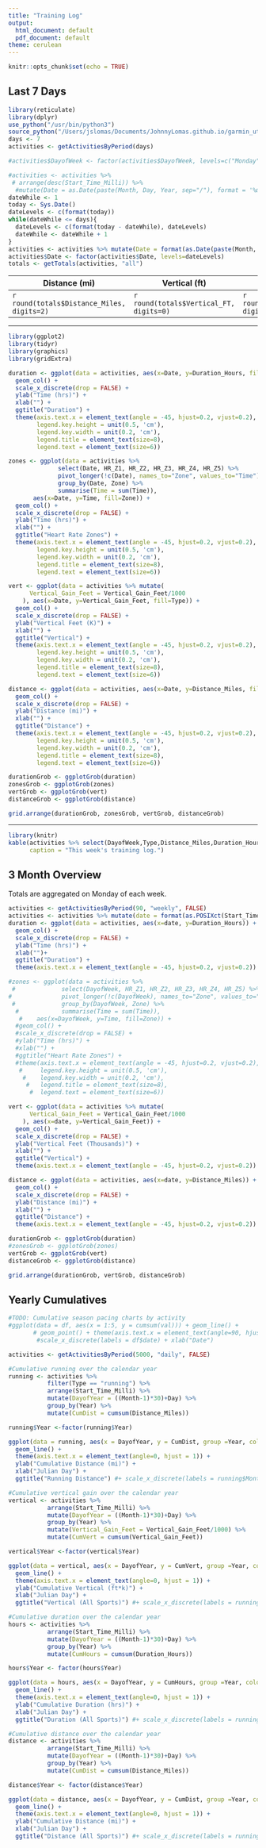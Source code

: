```yaml
---
title: "Training Log"
output:
  html_document: default
  pdf_document: default
theme: cerulean
---
```


```r
knitr::opts_chunk$set(echo = TRUE)
```

## Last 7 Days
```r
library(reticulate)
library(dplyr)
use_python("/usr/bin/python3")
source_python("/Users/jslomas/Documents/JohnnyLomas.github.io/garmin_utilities.py")
days <- 7
activities <- getActivitiesByPeriod(days)

#activities$DayofWeek <- factor(activities$DayofWeek, levels=c("Monday","Tuesday", "Wednesday", "Thursday", "Friday", "Saturday", "Sunday"))

#activities <- activities %>% 
 # arrange(desc(Start_Time_Milli)) %>%
  #mutate(Date = as.Date(paste(Month, Day, Year, sep="/"), format = '%m/%d/%Y'))
dateWhile <- 1
today <- Sys.Date()
dateLevels <- c(format(today))
while(dateWhile <= days){
  dateLevels <- c(format(today - dateWhile), dateLevels)
  dateWhile <- dateWhile + 1
}
activities <- activities %>% mutate(Date = format(as.Date(paste(Month, Day, Year, sep="/"), format = '%m/%d/%Y')))
activities$Date <- factor(activities$Date, levels=dateLevels)
totals <- getTotals(activities, "all")
```

| Distance (mi)          | Vertical (ft)               | Time (hrs)              | Zone 0 (%)            | Zone 1 (%)            | Zone 2 (%)            | Zone 3 (%)            | Zone 4 (%)            | Zone 5 (%)            |
|---------------------------|-------------------------------|---------------------------|-----------------------|-----------------------|-----------------------|-----------------------|-----------------------|-----------------------|
| `r round(totals$Distance_Miles, digits=2)` | `r round(totals$Vertical_FT, digits=0)` | `r round(totals$Time_Hours, digits=2)` | `r round(totals$Z0_Percent, digits=2)` | `r round(totals$Z1_Percent, digits=2)` | `r round(totals$Z2_Percent, digits=2)` | `r round(totals$Z3_Percent, digits=2)` | `r round(totals$Z4_Percent, digits=2)` | `r round(totals$Z5_Percent, digits=2)` |

---


```r
library(ggplot2)
library(tidyr)
library(graphics)
library(gridExtra)

duration <- ggplot(data = activities, aes(x=Date, y=Duration_Hours, fill=Type)) + 
  geom_col() +
  scale_x_discrete(drop = FALSE) +
  ylab("Time (hrs)") +
  xlab("") + 
  ggtitle("Duration") +
  theme(axis.text.x = element_text(angle = -45, hjust=0.2, vjust=0.2),
        legend.key.height = unit(0.5, 'cm'),
        legend.key.width = unit(0.2, 'cm'),
        legend.title = element_text(size=8), 
        legend.text = element_text(size=6))

zones <- ggplot(data = activities %>% 
              select(Date, HR_Z1, HR_Z2, HR_Z3, HR_Z4, HR_Z5) %>%  
              pivot_longer(!c(Date), names_to="Zone", values_to="Time") %>% 
              group_by(Date, Zone) %>% 
              summarise(Time = sum(Time)), 
       aes(x=Date, y=Time, fill=Zone)) + 
  geom_col() +
  scale_x_discrete(drop = FALSE) +
  ylab("Time (hrs)") +
  xlab("") + 
  ggtitle("Heart Rate Zones") +
  theme(axis.text.x = element_text(angle = -45, hjust=0.2, vjust=0.2),
        legend.key.height = unit(0.5, 'cm'),
        legend.key.width = unit(0.2, 'cm'),
        legend.title = element_text(size=8), 
        legend.text = element_text(size=6))

vert <- ggplot(data = activities %>% mutate(
      Vertical_Gain_Feet = Vertical_Gain_Feet/1000
    ), aes(x=Date, y=Vertical_Gain_Feet, fill=Type)) + 
  geom_col() +
  scale_x_discrete(drop = FALSE) +
  ylab("Vertical Feet (K)") +
  xlab("") +
  ggtitle("Vertical") +
  theme(axis.text.x = element_text(angle = -45, hjust=0.2, vjust=0.2),
        legend.key.height = unit(0.5, 'cm'),
        legend.key.width = unit(0.2, 'cm'),
        legend.title = element_text(size=8), 
        legend.text = element_text(size=6))

distance <- ggplot(data = activities, aes(x=Date, y=Distance_Miles, fill=Type)) + 
  geom_col() +
  scale_x_discrete(drop = FALSE) +
  ylab("Distance (mi)") +
  xlab("") + 
  ggtitle("Distance") +
  theme(axis.text.x = element_text(angle = -45, hjust=0.2, vjust=0.2),
        legend.key.height = unit(0.5, 'cm'),
        legend.key.width = unit(0.2, 'cm'),
        legend.title = element_text(size=8), 
        legend.text = element_text(size=6))

durationGrob <- ggplotGrob(duration)
zonesGrob <- ggplotGrob(zones)
vertGrob <- ggplotGrob(vert)
distanceGrob <- ggplotGrob(distance)

grid.arrange(durationGrob, zonesGrob, vertGrob, distanceGrob)
```

---

```r
library(knitr)
kable(activities %>% select(DayofWeek,Type,Distance_Miles,Duration_Hours,Vertical_Gain_Feet,Rating,Notes) %>% mutate_if(is.numeric, round, 2) %>% mutate(Vertical_Gain_Feet = round(Vertical_Gain_Feet, digits=0)),
      caption = "This week's training log.")
```

## 3 Month Overview
Totals are aggregated on Monday of each week. 
```r
activities <- getActivitiesByPeriod(90, "weekly", FALSE)
activities <- activities %>% mutate(date = format(as.POSIXct(Start_Time_Milli / 1000, origin = "1970-01-01"), "%D"))
duration <- ggplot(data = activities, aes(x=date, y=Duration_Hours)) + 
  geom_col() +
  scale_x_discrete(drop = FALSE) +
  ylab("Time (hrs)") +
  xlab("")+
  ggtitle("Duration") +
  theme(axis.text.x = element_text(angle = -45, hjust=0.2, vjust=0.2))

#zones <- ggplot(data = activities %>% 
 #             select(DayofWeek, HR_Z1, HR_Z2, HR_Z3, HR_Z4, HR_Z5) %>%  
#              pivot_longer(!c(DayofWeek), names_to="Zone", values_to="Time") %>% 
 #             group_by(DayofWeek, Zone) %>% 
  #            summarise(Time = sum(Time)), 
   #    aes(x=DayofWeek, y=Time, fill=Zone)) + 
  #geom_col() +
  #scale_x_discrete(drop = FALSE) +
  #ylab("Time (hrs)") +
  #xlab("") + 
  #ggtitle("Heart Rate Zones") +
  #theme(axis.text.x = element_text(angle = -45, hjust=0.2, vjust=0.2),
   #     legend.key.height = unit(0.5, 'cm'),
    #    legend.key.width = unit(0.2, 'cm'),
     #   legend.title = element_text(size=8), 
      #  legend.text = element_text(size=6))

vert <- ggplot(data = activities %>% mutate(
      Vertical_Gain_Feet = Vertical_Gain_Feet/1000
    ), aes(x=date, y=Vertical_Gain_Feet)) + 
  geom_col() +
  scale_x_discrete(drop = FALSE) +
  ylab("Vertical Feet (Thousands)") +
  xlab("") +
  ggtitle("Vertical") +
  theme(axis.text.x = element_text(angle = -45, hjust=0.2, vjust=0.2))

distance <- ggplot(data = activities, aes(x=date, y=Distance_Miles)) + 
  geom_col() +
  scale_x_discrete(drop = FALSE) +
  ylab("Distance (mi)") +
  xlab("") + 
  ggtitle("Distance") +
  theme(axis.text.x = element_text(angle = -45, hjust=0.2, vjust=0.2))

durationGrob <- ggplotGrob(duration)
#zonesGrob <- ggplotGrob(zones)
vertGrob <- ggplotGrob(vert)
distanceGrob <- ggplotGrob(distance)

grid.arrange(durationGrob, vertGrob, distanceGrob)
```

## Yearly Cumulatives 
```r
#TODO: Cumulative season pacing charts by activity
#ggplot(data = df, aes(x = 1:5, y = cumsum(val))) + geom_line() + 
       # geom_point() + theme(axis.text.x = element_text(angle=90, hjust = 1)) + 
        #scale_x_discrete(labels = df$date) + xlab("Date")

activities <- getActivitiesByPeriod(5000, "daily", FALSE)

#Cumulative running over the calendar year
running <- activities %>% 
           filter(Type == "running") %>% 
           arrange(Start_Time_Milli) %>%
           mutate(DayofYear = ((Month-1)*30)+Day) %>%
           group_by(Year) %>%
           mutate(CumDist = cumsum(Distance_Miles))

running$Year <-factor(running$Year)

ggplot(data = running, aes(x = DayofYear, y = CumDist, group =Year, color = Year)) + 
  geom_line() + 
  theme(axis.text.x = element_text(angle=0, hjust = 1)) +
  ylab("Cumulative Distance (mi)") +
  xlab("Julian Day") +
  ggtitle("Running Distance") #+ scale_x_discrete(labels = running$Month)

#Cumulative vertical gain over the calendar year
vertical <- activities %>% 
           arrange(Start_Time_Milli) %>%
           mutate(DayofYear = ((Month-1)*30)+Day) %>%
           group_by(Year) %>%
           mutate(Vertical_Gain_Feet = Vertical_Gain_Feet/1000) %>%
           mutate(CumVert = cumsum(Vertical_Gain_Feet))

vertical$Year <-factor(vertical$Year)

ggplot(data = vertical, aes(x = DayofYear, y = CumVert, group =Year, color = Year)) + 
  geom_line() + 
  theme(axis.text.x = element_text(angle=0, hjust = 1)) +
  ylab("Cumulative Vertical (ft*k)") +
  xlab("Julian Day") +
  ggtitle("Vertical (All Sports)") #+ scale_x_discrete(labels = running$Month)

#Cumulative duration over the calendar year
hours <- activities %>% 
           arrange(Start_Time_Milli) %>%
           mutate(DayofYear = ((Month-1)*30)+Day) %>%
           group_by(Year) %>%
           mutate(CumHours = cumsum(Duration_Hours))

hours$Year <- factor(hours$Year)

ggplot(data = hours, aes(x = DayofYear, y = CumHours, group =Year, color = Year)) + 
  geom_line() + 
  theme(axis.text.x = element_text(angle=0, hjust = 1)) +
  ylab("Cumulative Duration (hrs)") +
  xlab("Julian Day") +
  ggtitle("Duration (All Sports)") #+ scale_x_discrete(labels = running$Month)

#Cumulative distance over the calendar year
distance <- activities %>% 
           arrange(Start_Time_Milli) %>%
           mutate(DayofYear = ((Month-1)*30)+Day) %>%
           group_by(Year) %>%
           mutate(CumDist = cumsum(Distance_Miles))

distance$Year <- factor(distance$Year)

ggplot(data = distance, aes(x = DayofYear, y = CumDist, group =Year, color = Year)) + 
  geom_line() + 
  theme(axis.text.x = element_text(angle=0, hjust = 1)) +
  ylab("Cumulative Distance (mi)") +
  xlab("Julian Day") +
  ggtitle("Distance (All Sports)") #+ scale_x_discrete(labels = running$Month)
```

